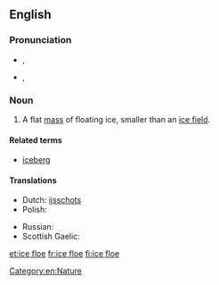 ==English==

===Pronunciation===
* {{a|UK}} {{IPA|/ˈaɪs.fləʊ/}}, {{X-SAMPA|/"aIs.fl@U/}}
* {{a|US}} {{IPA|/ˈɔɪs.floʊ/}}, {{X-SAMPA|/"OIs.floU/}}

===Noun===
{{en-noun|sg=[[ice]] [[floe]]}}

# A flat [[mass]] of floating ice, smaller than an [[ice field]].

====Related terms====
* [[iceberg]]

====Translations====
{{trans-top|mass of floating ice}}
* Dutch: [[ijsschots]]
* Polish: {{t+|pl|kra|f}}
{{trans-mid}}
* Russian: {{t+|ru|льдина}}
* Scottish Gaelic: {{t|gd|leac-eighre|f}}
{{trans-bottom}}

[[Category:en:Nature]]

[[et:ice floe]]
[[fr:ice floe]]
[[fi:ice floe]]